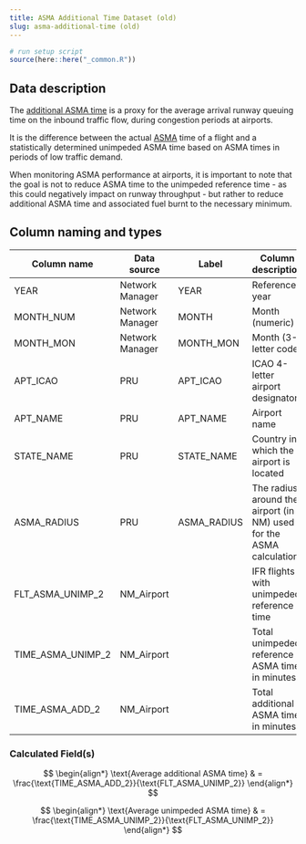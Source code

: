 ```yaml
---
title: ASMA Additional Time Dataset (old)
slug: asma-additional-time (old)
---
```

```r
# run setup script
source(here::here("_common.R"))
```

## Data description
The [additional ASMA time](/definition/additional-asma-time/)
is a proxy for the average arrival runway queuing time on the inbound traffic flow,
during congestion periods at airports.

It is the difference between the actual
[ASMA](/acronym/asma/)
time of a flight and a statistically determined unimpeded ASMA time based on ASMA times in periods of low traffic demand.

When monitoring ASMA performance at airports, it is important to note that the
goal is not to reduce ASMA time to the unimpeded reference time - as this could
negatively impact on runway throughput - but rather to reduce additional ASMA
time and associated fuel burnt to the necessary minimum.

## Column naming and types

| Column name       | Data source     | Label       | Column description                                                  | Example  |
|-------------------|-----------------|-------------|---------------------------------------------------------------------|----------|
| YEAR              | Network Manager | YEAR        | Reference year                                                      | 2014     |
| MONTH_NUM         | Network Manager | MONTH       | Month (numeric)                                                     | 1        |
| MONTH_MON         | Network Manager | MONTH_MON   | Month (3-letter code)                                               | JAN      |
| APT_ICAO          | PRU             | APT_ICAO    | ICAO 4-letter airport designator                                    | EBBR     |
| APT_NAME          | PRU             | APT_NAME    | Airport name                                                        | Brussels |
| STATE_NAME        | PRU             | STATE_NAME  | Country in which the airport is located                             | Belgium  |
| ASMA_RADIUS       | PRU             | ASMA_RADIUS | The radius around the airport (in NM) used for the ASMA calculation | 40       |
| FLT_ASMA_UNIMP_2  | NM_Airport      |             | IFR flights with unimpeded reference time                           | 7290     |
| TIME_ASMA_UNIMP_2 | NM_Airport      |             | Total unimpeded reference ASMA time in minutes                      | 60081    |
| TIME_ASMA_ADD_2   | NM_Airport      |             | Total additional ASMA time in minutes                               | 15175    |


### Calculated Field(s)

$$
\begin{align*}
\text{Average additional ASMA time} & = \frac{\text{TIME_ASMA_ADD_2}}{\text{FLT_ASMA_UNIMP_2}} 
\end{align*}
$$

$$
\begin{align*}
\text{Average unimpeded ASMA time} & = \frac{\text{TIME_ASMA_UNIMP_2}}{\text{FLT_ASMA_UNIMP_2}}
\end{align*}
$$
